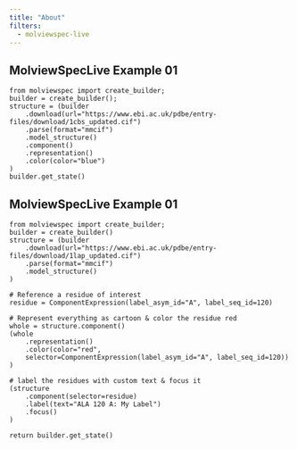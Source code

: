 ```yaml
---
title: "About"
filters:
  - molviewspec-live
---
```



## MolviewSpecLive Example 01

```.python
from molviewspec import create_builder;
builder = create_builder();
structure = (builder
    .download(url="https://www.ebi.ac.uk/pdbe/entry-files/download/1cbs_updated.cif")
    .parse(format="mmcif")
    .model_structure()
    .component()
    .representation()
    .color(color="blue")
)
builder.get_state()
```


## MolviewSpecLive Example 01

```.python
from molviewspec import create_builder;
builder = create_builder()
structure = (builder
    .download(url="https://www.ebi.ac.uk/pdbe/entry-files/download/1lap_updated.cif")
    .parse(format="mmcif")
    .model_structure()
)

# Reference a residue of interest
residue = ComponentExpression(label_asym_id="A", label_seq_id=120)

# Represent everything as cartoon & color the residue red
whole = structure.component()
(whole
    .representation()
    .color(color="red",
    selector=ComponentExpression(label_asym_id="A", label_seq_id=120))
)

# label the residues with custom text & focus it
(structure
    .component(selector=residue)
    .label(text="ALA 120 A: My Label")
    .focus()
)

return builder.get_state()
```
